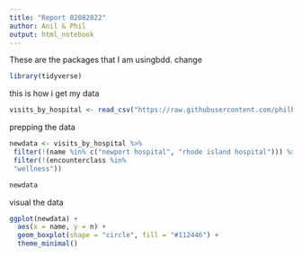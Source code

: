```yaml
---
title: "Report 02082022"
author: Anil & Phil
output: html_notebook
---
```



These are the packages that I am usingbdd. change

```r
library(tidyverse)
```


this is how i get my data

```r

visits_by_hospital <- read_csv("https://raw.githubusercontent.com/philbowsher/Foundation-of-the-R-Workflow-workshop-2019-09-06/master/Examples/data/visits_by_hospital.csv")


```

prepping the data

```r
newdata <- visits_by_hospital %>%
 filter(!(name %in% c("newport hospital", "rhode island hospital"))) %>%
 filter(!(encounterclass %in% 
 "wellness"))

newdata
```

visual the data


```r

ggplot(newdata) +
  aes(x = name, y = n) +
  geom_boxplot(shape = "circle", fill = "#112446") +
  theme_minimal()
```

